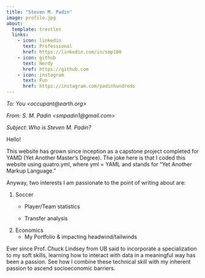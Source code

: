 ```yaml
---
title: "Steven M. Padin"
image: profile.jpg
about: 
  template: trestles
  links:
    - icon: linkedin
      text: Professional
      href: https://linkedin.com/in/smp100
    - icon: github
      text: Nerdy
      href: https://github.com
    - icon: instagram
      text: Fun
      href: https://instagram.com/padinhundreds
---
```


*To: You \<occupant\@earth.org\>*

*From: S. M. Padin \<smpadin1\@gmail.com\>*

*Subject: Who is Steven M. Padin?*

Hello!

This website has grown since inception as a capstone project completed for YAMD (Yet Another Master's Degree). The joke here is that I coded this website using quatro.yml, where yml = YAML and stands for "Yet Another Markup Language."

Anyway, two interests I am passionate to the point of writing about are:

1.  Soccer
    -   Player/Team statistics

    -   Transfer analysis
2.  Economics
    -   My Portfolio & impacting headwind/tailwinds

Ever since Prof. Chuck Lindsey from UB said to incorporate a specialization to my soft skills, learning how to interact with data in a meaningful way has been a passion. See how I combine these technical skill with my inherent passion to ascend socioeconomic barriers.
